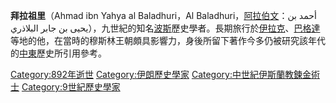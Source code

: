 '''拜拉祖里'''（Ahmad ibn Yahya al Baladhuri，Al Baladhuri，[[阿拉伯文|阿拉伯文]]：أحمد بن يحيى بن جابر البلاذري），九世紀的知名[[波斯|波斯]]歷史學者。長期旅行於[[伊拉克|伊拉克]]、[[巴格達|巴格達]]等地的他，在當時的穆斯林王朝頗具影響力，身後所留下著作今多仍被研究該年代的[[中東|中東]]歷史所引用參考。

{{Authority control}}
{{Historian-stub}}

[[Category:892年逝世|Category:892年逝世]]
[[Category:伊朗歷史學家|Category:伊朗歷史學家]]
[[Category:中世紀伊斯蘭教鍊金術士|Category:中世紀伊斯蘭教鍊金術士]]
[[Category:9世紀歷史學家|Category:9世紀歷史學家]]